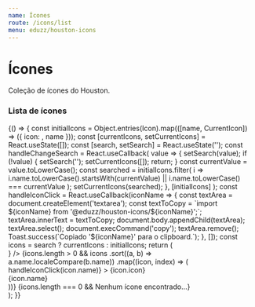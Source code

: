 ```yaml
---
name: Ícones
route: /icons/list
menu: eduzz/houston-icons
---
```





# Ícones

Coleção de ícones do Houston.

### Lista de ícones

<Playground>
  {() => {
    const initialIcons = Object.entries(Icon).map(([name, CurrentIcon]) => ({
      icon: <CurrentIcon size={'large'} />,
      name
    }));
    const [currentIcons, setCurrentIcons] = React.useState([]);
    const [search, setSearch] = React.useState('');
    const handleChangeSearch = React.useCallback(
      value => {
        setSearch(value);
        if (!value) {
          setSearch('');
          setCurrentIcons([]);
          return;
        }
        const currentValue = value.toLowerCase();
        const searched = initialIcons.filter(
          i => i.name.toLowerCase().startsWith(currentValue) || i.name.toLowerCase() === currentValue
        );
        setCurrentIcons(searched);
      },
      [initialIcons]
    );
    const handleIconClick = React.useCallback(iconName => {
      const textArea = document.createElement('textarea');
      const textToCopy = `import ${iconName} from '@eduzz/houston-icons/${iconName}';`;
      textArea.innerText = textToCopy;
      document.body.appendChild(textArea);
      textArea.select();
      document.execCommand('copy');
      textArea.remove();
      Toast.success(`Copiado '${iconName}' para o clipboard.`);
    }, []);
    const icons = search ? currentIcons : initialIcons;
    return (
      <ThemeProvider palette={{}}>
        <div className='list-icons'>
          <TextField
            value={search}
            onChange={handleChangeSearch}
            placeholder='Busque por ícones'
            endAdornment={<Icon.SearchOutline />}
          />
          {icons.length > 0 &&
            icons
              .sort((a, b) => a.name.localeCompare(b.name))
              .map((icon, index) => (
                <div
                  key={`icon-${index}`}
                  className='icon-preview'
                  style={{ cursor: 'pointer' }}
                  onClick={() => handleIconClick(icon.name)}
                >
                  {icon.icon}
                  <Tooltip title={icon.name} placement='bottom'>
                    <div className='name'>{icon.name}</div>
                  </Tooltip>
                </div>
              ))}
          {icons.length === 0 && <Typography>Nenhum ícone encontrado...</Typography>}
        </div>
      </ThemeProvider>
    );
  }}
</Playground>
